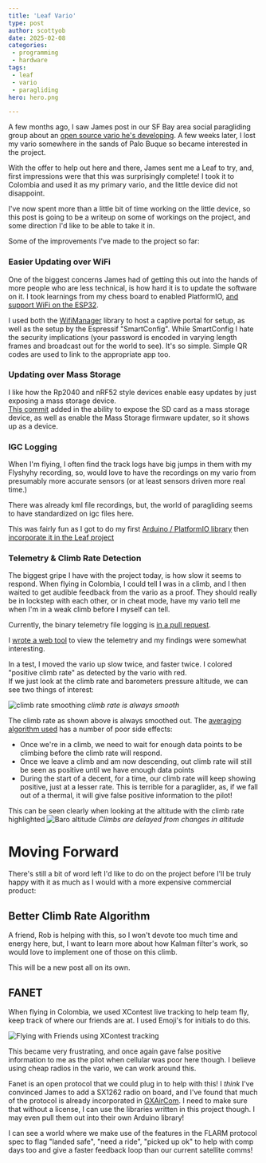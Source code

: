 ```yaml
---
title: 'Leaf Vario'
type: post
author: scottyob
date: 2025-02-08
categories:
 - programming
 - hardware
tags:
 - leaf
 - vario
 - paragliding
hero: hero.png 

---
```


A few months ago, I saw James post in our SF Bay area social paragliding group about an [open source vario he's developing](https://github.com/DangerMonkeys/leaf).
A few weeks later, I lost my vario somewhere in the sands of Palo Buque so became interested in the project.

With the offer to help out here and there, James sent me a Leaf to try, and, first impressions were that this was surprisingly
complete!  I took it to Colombia and used it as my primary vario, and the little device did not disappoint.

I've now spent more than a little bit of time working on the little device, so this post is going to be a writeup on some of
workings on the project, and some direction I'd like to be able to take it in.

Some of the improvements I've made to the project so far:


### Easier Updating over WiFi

One of the biggest concerns James had of getting this out into the hands of more people who are less technical, is how hard
it is to update the software on it.  I took learnings from my chess board to enabled PlatformIO, 
[and support WiFi on the ESP32](https://github.com/DangerMonkeys/leaf/commit/47e0c28cac5e303f6f4cf75ab1a86d8cd76920e1).

I used both the [WifiManager](https://registry.platformio.org/libraries/wnatth3/WiFiManager) library to host a captive portal for setup, as well as the setup by the Espressif "SmartConfig".  While SmartConfig I hate the security implications (your password is encoded in varying length frames and broadcast out for the world to see).  It's so simple.  Simple QR codes are used to link to the appropriate app too.

### Updating over Mass Storage

I like how the Rp2040 and nRF52 style devices enable easy updates by just exposing a mass storage device.  
[This commit](https://github.com/DangerMonkeys/leaf/commit/dc2d757512a6208672a9765290364763da4cb946) added in the ability
to expose the SD card as a mass storage device, as well as enable the Mass Storage firmware updater, so it shows up as a
device.


### IGC Logging

When I'm flying, I often find the track logs have big jumps in them with my Flyshyhy recording, so, would love to have the 
recordings on my vario from presumably more accurate sensors (or at least sensors driven more real time.)

There was already kml file recordings, but, the world of paragliding seems to have standardized on igc files here.

This was fairly fun as I got to do my first [Arduino / PlatformIO library](https://github.com/scottyob/IgcLogger)
then [incorporate it in the Leaf project](https://github.com/DangerMonkeys/leaf/commit/e6de241b43548cfa34d0c2f1b98be1d7fc715650)


### Telemetry & Climb Rate Detection

The biggest gripe I have with the project today, is how slow it seems to respond.  When flying in Colombia, I could tell I was
in a climb, and I then waited to get audible feedback from the vario as a proof.  They should really be in lockstep with each other,
or in cheat mode, have my vario tell me when I'm in a weak climb before I myself can tell.

Currently, the binary telemetry file logging is [in a pull request](https://github.com/DangerMonkeys/leaf/pull/61).

I [wrote a web tool](https://github.com/scottyob/leaf-telemetry-viewer) to view the telemetry and my findings were somewhat interesting.

In a test, I moved the vario up slow twice, and faster twice.  I colored "positive climb rate" as detected by the vario with red.  
If we just look at the climb rate and barometers pressure altitude, we can see two things of interest:

![climb rate smoothing](climb-rate-smoothing.png)
*climb rate is always smooth*

The climb rate as shown above is always smoothed out.  The [averaging algorithm used](https://github.com/DangerMonkeys/leaf/blob/75566830360d0d239912237f00e1521dd21a254c/src/vario/baro.cpp#L415-L429)
has a number of poor side effects:
* Once we're in a climb, we need to wait for enough data points to be climbing before the climb rate will respond.
* Once we leave a climb and am now descending, out climb rate will still be seen as positive until we have enough data points
* During the start of a decent, for a time, our climb rate will keep showing positive, just at a lesser rate.  This is terrible
  for a paraglider, as, if we fall out of a thermal, it will give false positive information to the pilot!

This can be seen clearly when looking at the altitude with the climb rate highlighted
![Baro altitude](baro-altitude.png)
*Climbs are delayed from changes in altitude*

# Moving Forward

There's still a bit of word left I'd like to do on the project before I'll be truly happy with it as much as I would with a more expensive commercial product:

## Better Climb Rate Algorithm

A friend, Rob is helping with this, so I won't devote too much time and energy here, but, I want to learn more about how Kalman filter's work, so would love to implement one of those on this climb.

This will be a new post all on its own.

## FANET

When flying in Colombia, we used XContest live tracking to help team fly, keep track of where our friends are at.  I used Emoji's
for initials to do this.

![Flying with Friends using XContest tracking](flying-with-friends.png)

This became very frustrating, and once again gave false positive information to me as the pilot when cellular was poor here though.  I believe
using cheap radios in the vario, we can work around this.

Fanet is an open protocol that we could plug in to help with this!  I *think* I've convinced James to add a SX1262 radio on board, and I've
found that much of the protocol is already incorporated in [GXAirCom](https://github.com/gereic/GXAirCom).  I need to make sure that
without a license, I can use the libraries written in this project though.  I may even pull them out into their own Arduino library!

I can see a world where we make use of the features in the FLARM protocol spec to flag "landed safe", "need a ride", "picked up ok" to help
with comp days too and give a faster feedback loop than our current satellite comms!

